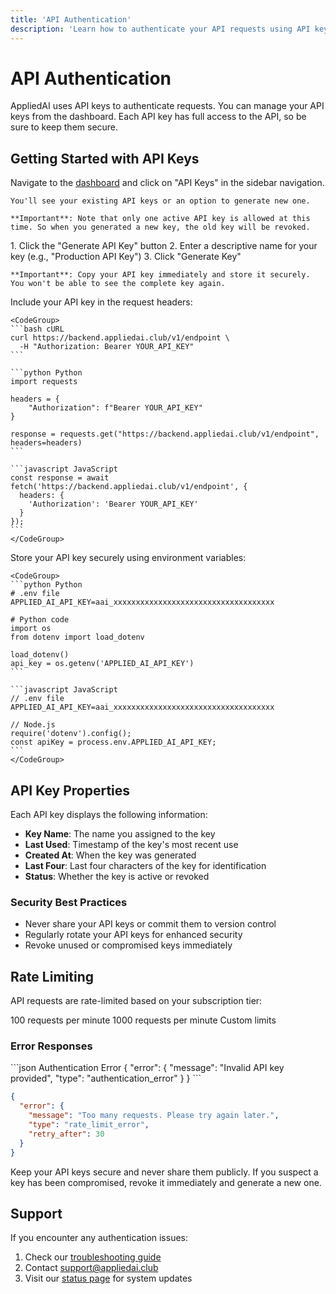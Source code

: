 ```yaml
---
title: 'API Authentication'
description: 'Learn how to authenticate your API requests using API keys'
---
```


# API Authentication

AppliedAI uses API keys to authenticate requests. You can manage your API keys from the dashboard. Each API key has full access to the API, so be sure to keep them secure.

## Getting Started with API Keys

<Steps>
  <Step title="Access the Dashboard">
    Navigate to the <a href="https://dashboard.appliedai.club/dashboard" target="_blank">dashboard</a> and click on "API Keys" in the sidebar navigation.
    
    You'll see your existing API keys or an option to generate new one.
    
    **Important**: Note that only one active API key is allowed at this time. So when you generated a new key, the old key will be revoked.
  </Step>

  <Step title="Generate API Key">
    1. Click the "Generate API Key" button
    2. Enter a descriptive name for your key (e.g., "Production API Key")
    3. Click "Generate Key"
    
    **Important**: Copy your API key immediately and store it securely. You won't be able to see the complete key again.
  </Step>

  <Step title="Implement Authentication">
    Include your API key in the request headers:

    <CodeGroup>
    ```bash cURL
    curl https://backend.appliedai.club/v1/endpoint \
      -H "Authorization: Bearer YOUR_API_KEY"
    ```

    ```python Python
    import requests

    headers = {
        "Authorization": f"Bearer YOUR_API_KEY"
    }

    response = requests.get("https://backend.appliedai.club/v1/endpoint", headers=headers)
    ```

    ```javascript JavaScript
    const response = await fetch('https://backend.appliedai.club/v1/endpoint', {
      headers: {
        'Authorization': 'Bearer YOUR_API_KEY'
      }
    });
    ```
    </CodeGroup>
  </Step>

  <Step title="Secure Storage">
    Store your API key securely using environment variables:

    <CodeGroup>
    ```python Python
    # .env file
    APPLIED_AI_API_KEY=aai_xxxxxxxxxxxxxxxxxxxxxxxxxxxxxxxxxxxx

    # Python code
    import os
    from dotenv import load_dotenv

    load_dotenv()
    api_key = os.getenv('APPLIED_AI_API_KEY')
    ```

    ```javascript JavaScript
    // .env file
    APPLIED_AI_API_KEY=aai_xxxxxxxxxxxxxxxxxxxxxxxxxxxxxxxxxxxx

    // Node.js
    require('dotenv').config();
    const apiKey = process.env.APPLIED_AI_API_KEY;
    ```
    </CodeGroup>
  </Step>
</Steps>

## API Key Properties

Each API key displays the following information:
- **Key Name**: The name you assigned to the key
- **Last Used**: Timestamp of the key's most recent use
- **Created At**: When the key was generated
- **Last Four**: Last four characters of the key for identification
- **Status**: Whether the key is active or revoked

### Security Best Practices
- Never share your API keys or commit them to version control
- Regularly rotate your API keys for enhanced security
- Revoke unused or compromised keys immediately

## Rate Limiting

API requests are rate-limited based on your subscription tier:

<CardGroup cols={3}>
  <Card title="Free Tier" icon="paper-plane">
    100 requests per minute
  </Card>
  <Card title="Pro Tier" icon="rocket">
    1000 requests per minute
  </Card>
  <Card title="Enterprise Tier" icon="building">
    Custom limits
  </Card>
</CardGroup>

### Error Responses

<CodeGroup>
```json Authentication Error
{
  "error": {
    "message": "Invalid API key provided",
    "type": "authentication_error"
  }
}
```

```json Rate Limit Error
{
  "error": {
    "message": "Too many requests. Please try again later.",
    "type": "rate_limit_error",
    "retry_after": 30
  }
}
```
</CodeGroup>

<Note>
Keep your API keys secure and never share them publicly. If you suspect a key has been compromised, revoke it immediately and generate a new one.
</Note>

## Support

If you encounter any authentication issues:
1. Check our [troubleshooting guide](/common/troubleshooting)
2. Contact <a href="mailto:support@appliedai.club" target="_blank">support@appliedai.club</a>
3. Visit our <a href="https://status.appliedai.club" target="_blank">status page</a> for system updates 